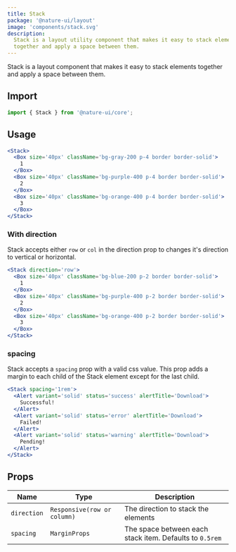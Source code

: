 ```yaml
---
title: Stack
package: '@nature-ui/layout'
image: 'components/stack.svg'
description:
  Stack is a layout utility component that makes it easy to stack elements
  together and apply a space between them.
---
```


Stack is a layout component that makes it easy to stack elements together and
apply a space between them.

## Import

```js
import { Stack } from '@nature-ui/core';
```

## Usage

```jsx
<Stack>
  <Box size='40px' className='bg-gray-200 p-4 border border-solid'>
    1
  </Box>
  <Box size='40px' className='bg-purple-400 p-4 border border-solid'>
    2
  </Box>
  <Box size='40px' className='bg-orange-400 p-4 border border-solid'>
    3
  </Box>
</Stack>
```

### With direction

Stack accepts either `row` or `col` in the direction prop to changes it's
direction to vertical or horizontal.

```jsx
<Stack direction='row'>
  <Box size='40px' className='bg-blue-200 p-2 border border-solid'>
    1
  </Box>
  <Box size='40px' className='bg-purple-400 p-2 border border-solid'>
    2
  </Box>
  <Box size='40px' className='bg-orange-400 p-2 border border-solid'>
    3
  </Box>
</Stack>
```

### spacing

Stack accepts a `spacing` prop with a valid css value. This prop adds a margin
to each child of the Stack element except for the last child.

```jsx
<Stack spacing='1rem'>
  <Alert variant='solid' status='success' alertTitle='Download'>
    Successful!
  </Alert>
  <Alert variant='solid' status='error' alertTitle='Download'>
    Failed!
  </Alert>
  <Alert variant='solid' status='warning' alertTitle='Download'>
    Pending!
  </Alert>
</Stack>
```

## Props

| Name        | Type                        | Description                                             |
| ----------- | --------------------------- | ------------------------------------------------------- |
| `direction` | `Responsive(row or column)` | The direction to stack the elements                     |
| `spacing`   | `MarginProps`               | The space between each stack item. Defaults to `0.5rem` |
